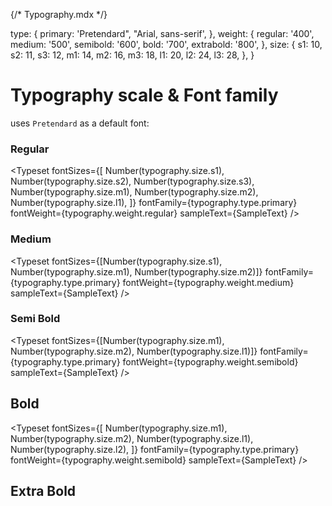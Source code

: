 {/* Typography.mdx */}


<Meta title="Foundation/Typography" />

  type: {
    primary: 'Pretendard", "Arial, sans-serif',
  },
  weight: {
    regular: '400',
    medium: '500',
    semibold: '600',
    bold: '700',
    extrabold: '800',
  },
  size: {
    s1: 10,
    s2: 11,
    s3: 12,
    m1: 14,
    m2: 16,
    m3: 18,
    l1: 20,
    l2: 24,
    l3: 28,
  },
}


# Typography scale & Font family

uses `Pretendard` as a default font:

### Regular

<Typeset
  fontSizes={[
    Number(typography.size.s1),
    Number(typography.size.s2),
    Number(typography.size.s3),
    Number(typography.size.m1),
    Number(typography.size.m2),
    Number(typography.size.l1),
  ]}
  fontFamily={typography.type.primary}
  fontWeight={typography.weight.regular}
  sampleText={SampleText}
/>

### Medium

<Typeset
  fontSizes={[Number(typography.size.s1), Number(typography.size.m1), Number(typography.size.m2)]}
  fontFamily={typography.type.primary}
  fontWeight={typography.weight.medium}
  sampleText={SampleText}
/>

### Semi Bold

<Typeset
  fontSizes={[Number(typography.size.m1), Number(typography.size.m2), Number(typography.size.l1)]}
  fontFamily={typography.type.primary}
  fontWeight={typography.weight.semibold}
  sampleText={SampleText}
/>

## Bold

<Typeset
  fontSizes={[
    Number(typography.size.m1),
    Number(typography.size.m2),
    Number(typography.size.l1),
    Number(typography.size.l2),
  ]}
  fontFamily={typography.type.primary}
  fontWeight={typography.weight.semibold}
  sampleText={SampleText}
/>

## Extra Bold

<Typeset
  fontSizes={[Number(typography.size.l3)]}
  fontFamily={typography.type.primary}
  fontWeight={typography.weight.extrabold}
  sampleText={SampleText}
/>
